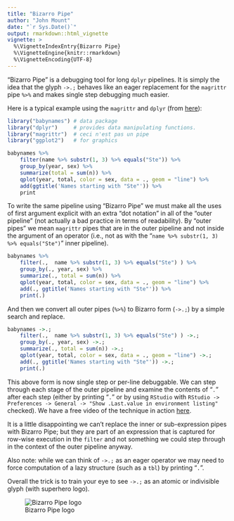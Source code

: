 ```yaml
---
title: "Bizarro Pipe"
author: "John Mount"
date: "`r Sys.Date()`"
output: rmarkdown::html_vignette
vignette: >
  %\VignetteIndexEntry{Bizarro Pipe}
  %\VignetteEngine{knitr::rmarkdown}
  %\VignetteEncoding{UTF-8}
---
```


"Bizarro Pipe" is a debugging tool for long `dplyr` pipelines.  It is simply
the idea that the glyph `->.;` behaves like an eager replacement for the `magrittr`
pipe `%>%` and makes single step debugging much easier.  

Here is a typical example using the `magrittr` and `dplyr` (from [here](https://www.r-statistics.com/2014/08/simpler-r-coding-with-pipes-the-present-and-future-of-the-magrittr-package/)):

```r
library("babynames") # data package
library("dplyr")     # provides data manipulating functions.
library("magrittr")  # ceci n'est pas un pipe
library("ggplot2")   # for graphics

babynames %>%
    filter(name %>% substr(1, 3) %>% equals("Ste")) %>%
    group_by(year, sex) %>%
    summarize(total = sum(n)) %>%
    qplot(year, total, color = sex, data = ., geom = "line") %>%
    add(ggtitle('Names starting with "Ste"')) %>%
    print
```

To write the same pipeline using "Bizarro Pipe" we must make all the
uses of first argument explicit with an extra "dot notation" in all of the "outer pipeline" (not actually a bad practice in terms of readability).
By "outer pipes" we mean `magrittr` pipes that are in the outer pipeline
and not inside the argument of an operator 
(i.e., not as with the "`name %>% substr(1, 3) %>% equals("Ste")`" inner pipeline).

```r
babynames %>%
    filter(.,  name %>% substr(1, 3) %>% equals("Ste") ) %>%
    group_by(., year, sex) %>%
    summarize(., total = sum(n)) %>%
    qplot(year, total, color = sex, data = ., geom = "line") %>%
    add(., ggtitle('Names starting with "Ste"')) %>%
    print(.)
```

And then we convert all outer pipes (`%>%`) to Bizarro form (`->.;`) by
a simple search and replace.

```r
babynames ->.;
    filter(.,  name %>% substr(1, 3) %>% equals("Ste") ) ->.;
    group_by(., year, sex) ->.;
    summarize(., total = sum(n)) ->.;
    qplot(year, total, color = sex, data = ., geom = "line") ->.;
    add(., ggtitle('Names starting with "Ste"')) ->.;
    print(.)
```

This above form is now single step or per-line debuggable.  We can step through each stage
of the outer pipeline and examine the contents of "`.`" after each step (either
by printing "`.`" or by using `RStudio` with `RStudio -> Preferences -> General -> "Show .Last.value in environment listing"` checked).  We have a free video of the technique in action [here](https://youtu.be/7Xifeq3-FGU?list=PLAKBwakacHbQT51nPHex1on3YNCCmggZA).

It is a little disappointing we can't replace the inner or sub-expression pipes with Bizarro Pipe; but they are part of an
expression that is captured for row-wise execution in the `filter` and
not something we could step through in the context of the outer pipeline anyway.

Also note: while we can
think of `->.;` as an eager operator we may need to force computation of a 
lazy structure (such as a `tbl`) by printing "`.`".

Overall the trick is to train your eye to see `->.;` as an atomic or indivisible glyph (with superhero logo).

![Bizarro Pipe logo](BizarroPipe.jpg)
